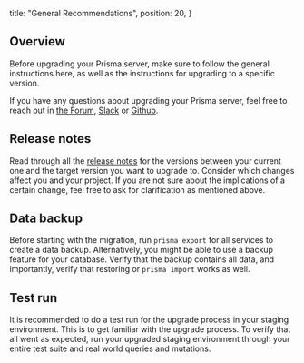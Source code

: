   title: "General Recommendations",
  position: 20,
}

## Overview

Before upgrading your Prisma server, make sure to follow the general instructions here, as well as the instructions for upgrading to a specific version.

If you have any questions about upgrading your Prisma server, feel free to reach out in [the Forum](https://graph.cool/forum), [Slack](https://slack.graph.cool) or [Github](https://github.com/prisma/prisma).

## Release notes

Read through all the [release notes](https://github.com/prisma/prisma/releases) for the versions between your current one and the target version you want to upgrade to. Consider which changes affect you and your project. If you are not sure about the implications of a certain change, feel free to ask for clarification as mentioned above.

## Data backup

Before starting with the migration, run `prisma export` for all services to create a data backup. Alternatively, you might be able to use a backup feature for your database. Verify that the backup contains all data, and importantly, verify that restoring or `prisma import` works as well.

## Test run

It is recommended to do a test run for the upgrade process in your staging environment. This is to get familiar with the upgrade process. To verify that all went as expected, run your upgraded staging environment through your entire test suite and real world queries and mutations.
